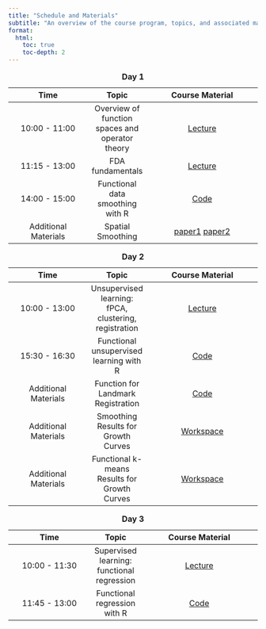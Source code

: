 ```yaml
---
title: "Schedule and Materials"
subtitle: "An overview of the course program, topics, and associated materials"
format: 
  html:
    toc: true
    toc-depth: 2
---
```


| Time | Topic | Course Material | 
|:----------:|:-----:|:---------------:|
| 10:00 - 11:00  | Overview of function spaces and operator theory | [Lecture](https://github.com/valeriavitelli/PhDcourse_FDA/blob/main/lectures/Lecture0.pdf)   |
| 11:15 - 13:00  | FDA fundamentals | [Lecture](https://github.com/valeriavitelli/PhDcourse_FDA/blob/main/lectures/Lecture1.pdf)   |
| 14:00 - 15:00  | Functional data smoothing with R | [Code](https://github.com/valeriavitelli/PhDcourse_FDA/blob/main/lab_scripts/Lab_1_Intro_Smoothing.R)   |
| Additional Materials  | Spatial Smoothing | [paper1](https://github.com/valeriavitelli/PhDcourse_FDA/blob/main/materials/Sangalli-Spatialsplineregression-2013.pdf) [paper2](https://github.com/valeriavitelli/PhDcourse_FDA/blob/main/materials/Sangalli_2021_IntStatRev_SpatialRegression.pdf)  |


: **Day 1**

| Time | Topic | Course Material | 
|:----------:|:-----:|:---------------:|
| 10:00 - 13:00  | Unsupervised learning: fPCA, clustering, registration | [Lecture](https://github.com/valeriavitelli/PhDcourse_FDA/blob/main/lectures/Lecture2.pdf)   |
| 15:30 - 16:30  | Functional unsupervised learning with R | [Code](https://github.com/valeriavitelli/PhDcourse_FDA/blob/main/lab_scripts/Lab_2_Unsupervised_Learning.R)   |
| Additional Materials | Function for Landmark Registration | [Code](https://github.com/valeriavitelli/PhDcourse_FDA/blob/main/data/Lab_2_my_landmarkreg.R) |
| Additional Materials | Smoothing Results for Growth Curves | [Workspace](https://github.com/valeriavitelli/PhDcourse_FDA/blob/main/data/Lab_2_growth_smoothing.RData) |
| Additional Materials | Functional k-means Results for Growth Curves | [Workspace](https://github.com/valeriavitelli/PhDcourse_FDA/blob/main/data/Lab_2_functional_kmeans.Rdata) |

: **Day 2**

| Time | Topic | Course Material | 
|:----------:|:-----:|:---------------:|
| 10:00 - 11:30  | Supervised learning: functional regression | [Lecture](https://github.com/valeriavitelli/PhDcourse_FDA/blob/main/lectures/Lecture3.pdf)   |
| 11:45 - 13:00  | Functional regression with R | [Code](https://github.com/valeriavitelli/PhDcourse_FDA/blob/main/lab_scripts/Lab_3_Functional_Regression.R)   |

: **Day 3**


